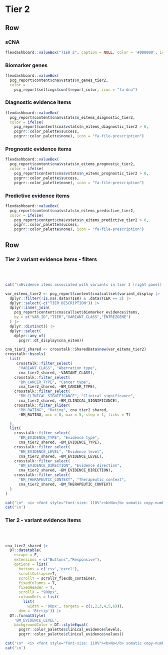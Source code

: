 Tier 2 {data-navmenu="sCNA"}
==================================================================

Row
-------------------------------------

### sCNA

```r
flexdashboard::valueBox("TIER 2", caption = NULL, color = '#000000', icon = NULL)
```

### Biomarker genes

```r
flexdashboard::valueBox(
  pcg_report$content$cna$vstats$n_genes_tier2, 
  color = 
    pcg_report$settings$conf$report_color, icon = "fa-dna")

```

### Diagnostic evidence items

```r
flexdashboard::valueBox(
  pcg_report$content$cna$vstats$n_eitems_diagnostic_tier2, 
  color = ifelse(
    pcg_report$content$cna$vstats$n_eitems_diagnostic_tier2 > 0,
    pcgrr::color_palette$success,
    pcgrr::color_palette$none), icon = "fa-file-prescription")
```

### Prognostic evidence items

```r
flexdashboard::valueBox(
  pcg_report$content$cna$vstats$n_eitems_prognostic_tier2, 
  color = ifelse(
    pcg_report$content$cna$vstats$n_eitems_prognostic_tier2 > 0,
    pcgrr::color_palette$success,
    pcgrr::color_palette$none), icon = "fa-file-prescription")
```

### Predictive evidence items

```r
flexdashboard::valueBox(
  pcg_report$content$cna$vstats$n_eitems_predictive_tier2, 
  color = ifelse(
    pcg_report$content$cna$vstats$n_eitems_predictive_tier2 > 0,
    pcgrr::color_palette$success,
    pcgrr::color_palette$none), icon = "fa-file-prescription")
```

Row
-----------------------------------------------------

### Tier 2 variant evidence items - filters {data-padding=15 data-width=300}


<br><br>

```r

cat('\nEvidence items associated with variants in tier 2 (right panel) can be filtered according to various criteria:\n')

var_eitems_tier2 <- pcg_report$content$cna$callset$variant_display |>
  dplyr::filter(!is.na(.data$TIER) & .data$TIER == 2) |>
  dplyr::select(-c("TIER_DESCRIPTION")) |>
  dplyr::inner_join(
    pcg_report$content$cna$callset$biomarker_evidence$items,
    by = c("VAR_ID","TIER","VARIANT_CLASS","ENTREZGENE")
  ) |>
  dplyr::distinct() |>
  dplyr::select(
    dplyr::any_of(
      pcgrr::dt_display$cna_eitem))

cna_tier2_shared <- crosstalk::SharedData$new(var_eitems_tier2)
crosstalk::bscols(
  list(
     crosstalk::filter_select(
      "VARIANT_CLASS", "Aberration type", 
      cna_tier2_shared, ~VARIANT_CLASS),
    crosstalk::filter_select(
      "BM_CANCER_TYPE", "Cancer type", 
      cna_tier2_shared, ~BM_CANCER_TYPE),
    crosstalk::filter_select(
      "BM_CLINICAL_SIGNIFICANCE", "Clinical significance", 
      cna_tier2_shared, ~BM_CLINICAL_SIGNIFICANCE),
    crosstalk::filter_slider(
      "BM_RATING", "Rating", cna_tier2_shared, 
      ~BM_RATING, min = 0, max = 5, step = 1, ticks = T)

  ),
  list(
    crosstalk::filter_select(
      "BM_EVIDENCE_TYPE", "Evidence type", 
      cna_tier2_shared, ~BM_EVIDENCE_TYPE),
    crosstalk::filter_select(
      "BM_EVIDENCE_LEVEL", "Evidence level", 
      cna_tier2_shared, ~BM_EVIDENCE_LEVEL),
    crosstalk::filter_select(
      "BM_EVIDENCE_DIRECTION", "Evidence direction", 
      cna_tier2_shared, ~BM_EVIDENCE_DIRECTION),
    crosstalk::filter_select(
      "BM_THERAPEUTIC_CONTEXT", "Therapeutic context", 
      cna_tier2_shared, ~BM_THERAPEUTIC_CONTEXT)
  )
)


```


```r
cat('\n*  <i> <font style="font-size: 110%"><b>No</b> somatic copy-number aberrations of strong clinical significance found.</font></i>', sep = '\n')
cat('\n')
```


### Tier 2 - variant evidence items {data-padding=15}

<br><br>


```r

cna_tier2_shared |>
  DT::datatable(
    escape = F, 
    extensions = c("Buttons","Responsive"), 
    options = list(
      buttons = c('csv','excel'), 
      scrollCollapse=T, 
      scrollY = scrollY_flexdb_container,
      fixedColumns = T,
      fixedHeader = T,
      scrollX = "900px",
      columnDefs = list(
        list(
          width = '90px', targets = c(1,2,3,4,5,6))),
      dom = 'Bfrtip')) |>
  DT::formatStyle(
    'BM_EVIDENCE_LEVEL', 
    backgroundColor = DT::styleEqual(
      pcgrr::color_palette$clinical_evidence$levels,
      pcgrr::color_palette$clinical_evidence$values))

```


```r
cat('\n*  <i> <font style="font-size: 110%"><b>No</b> somatic copy-number aberrations of strong clinical significance found.</font></i>',sep='\n')
cat('\n')
```

